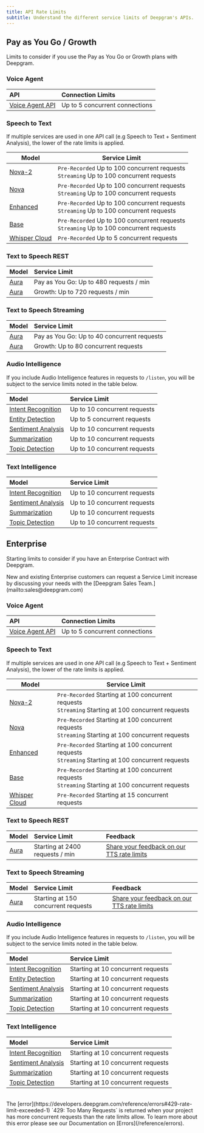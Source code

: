 ```yaml
---
title: API Rate Limits
subtitle: Understand the different service limits of Deepgram's APIs.
---
```


## Pay as You Go / Growth

Limits to consider if you use the Pay as You Go or Growth plans with Deepgram.

### Voice Agent

| API                                               | Connection Limits              |
| :------------------------------------------------ | :----------------------------- |
| [Voice Agent API](/reference/build-a-voice-agent) | Up to 5 concurrent connections |

### Speech to Text

If multiple services are used in one API call (e.g Speech to Text + Sentiment Analysis), the lower of the rate limits is applied.

| Model | Service Limit |
|--------|---------------|
| [Nova-2](/docs/models-languages-overview#nova-2) | `Pre-Recorded` Up to 100 concurrent requests<br />`Streaming` Up to 100 concurrent requests |
| [Nova](/docs/models-languages-overview#nova) | `Pre-Recorded` Up to 100 concurrent requests<br />`Streaming` Up to 100 concurrent requests |
| [Enhanced](/docs/models-languages-overview#enhanced) | `Pre-Recorded` Up to 100 concurrent requests<br />`Streaming` Up to 100 concurrent requests |
| [Base](/docs/models-languages-overview#base) | `Pre-Recorded` Up to 100 concurrent requests<br />`Streaming` Up to 100 concurrent requests |
| [Whisper Cloud](/docs/models-languages-overview#deepgram-whisper-cloud) | `Pre-Recorded` Up to 5 concurrent requests |


### Text to Speech REST

| Model                                                             | Service Limit                           |
| :---------------------------------------------------------------- | :-------------------------------------- |
| [Aura](https://developers.deepgram.com/docs/tts-feature-overview) | Pay as You Go: Up to 480 requests / min |
| [Aura](https://developers.deepgram.com/docs/tts-feature-overview) | Growth:  Up to 720 requests / min       |

### Text to Speech Streaming

| Model                                                             | Service Limit                               |
| :---------------------------------------------------------------- | :------------------------------------------ |
| [Aura](https://developers.deepgram.com/docs/tts-feature-overview) | Pay as You Go: Up to 40 concurrent requests |
| [Aura](https://developers.deepgram.com/docs/tts-feature-overview) | Growth:  Up to 80 concurrent requests       |

### Audio Intelligence

If you include Audio Intelligence features in requests to `/listen`, you will be subject to the service limits noted in the table below.

| Model                                          | Service Limit                |
| :--------------------------------------------- | :--------------------------- |
| [Intent Recognition](/docs/intent-recognition) | Up to 10 concurrent requests |
| [Entity Detection](/docs/detect-entities)      | Up to 5 concurrent requests  |
| [Sentiment Analysis](/docs/sentiment-analysis) | Up to 10 concurrent requests |
| [Summarization](/docs/summarization)           | Up to 10 concurrent requests |
| [Topic Detection](/docs/topic-detection)        | Up to 10 concurrent requests |

### Text Intelligence

| Model                                                  | Service Limit                |
| :----------------------------------------------------- | :--------------------------- |
| [Intent Recognition](/docs/text-intention-recognition) | Up to 10 concurrent requests |
| [Sentiment Analysis](/docs/text-sentiment-analysis)    | Up to 10 concurrent requests |
| [Summarization](/docs/text-summarization)              | Up to 10 concurrent requests |
| [Topic Detection](/docs/text-topic-detection)          | Up to 10 concurrent requests |

## Enterprise

Starting limits to consider if you have an Enterprise Contract with Deepgram.

<Info>
New and existing Enterprise customers can request a Service Limit increase by discussing your needs with the [Deepgram Sales Team.](mailto:sales@deepgram.com)
</Info>

### Voice Agent

| API                                               | Connection Limits              |
| :------------------------------------------------ | :----------------------------- |
| [Voice Agent API](/reference/build-a-voice-agent) | Up to 5 concurrent connections |

### Speech to Text

If multiple services are used in one API call (e.g Speech to Text + Sentiment Analysis), the lower of the rate limits is applied.

| Model | Service Limit |
|--------|---------------|
| [Nova-2](/docs/models-languages-overview#nova-2) | `Pre-Recorded` Starting at 100 concurrent requests<br />`Streaming` Starting at 100 concurrent requests |
| [Nova](/docs/models-languages-overview#nova) | `Pre-Recorded` Starting at 100 concurrent requests<br />`Streaming` Starting at 100 concurrent requests |
| [Enhanced](/docs/models-languages-overview#enhanced) | `Pre-Recorded` Starting at 100 concurrent requests<br />`Streaming` Starting at 100 concurrent requests |
| [Base](/docs/models-languages-overview#base) | `Pre-Recorded` Starting at 100 concurrent requests<br />`Streaming` Starting at 100 concurrent requests |
| [Whisper Cloud](/docs/models-languages-overview#deepgram-whisper-cloud) | `Pre-Recorded` Starting at 15 concurrent requests |


### Text to Speech REST

| Model                                                             | Service Limit                   | Feedback                                                                                   |
| :---------------------------------------------------------------- | :------------------------------ | :----------------------------------------------------------------------------------------- |
| [Aura](https://developers.deepgram.com/docs/tts-feature-overview) | Starting at 2400 requests / min | [Share your feedback on our TTS rate limits](https://deepgram.typeform.com/tts-rate-limit) |

### Text to Speech Streaming

| Model                                                                       | Service Limit                       | Feedback                                                                                   |
| :-------------------------------------------------------------------------- | :---------------------------------- | :----------------------------------------------------------------------------------------- |
| [Aura](https://developers.deepgram.com/docs/tts-streaming-feature-overview) | Starting at 150 concurrent requests | [Share your feedback on our TTS rate limits](https://deepgram.typeform.com/tts-rate-limit) |

### Audio Intelligence

If you include Audio Intelligence features in requests to `/listen`, you will be subject to the service limits noted in the table below.

| Model                                          | Service Limit                      |
| :--------------------------------------------- | :--------------------------------- |
| [Intent Recognition](/docs/intent-recognition) | Starting at 10 concurrent requests |
| [Entity Detection](/docs/detect-entities)      | Starting at 10 concurrent requests |
| [Sentiment Analysis](/docs/sentiment-analysis) | Starting at 10 concurrent requests |
| [Summarization](/docs/summarization)           | Starting at 10 concurrent requests |
| [Topic Detection](/docs/topic-detection)        | Starting at 10 concurrent requests |

### Text Intelligence

| Model                                                  | Service Limit                      |
| :----------------------------------------------------- | :--------------------------------- |
| [Intent Recognition](/docs/text-intention-recognition) | Starting at 10 concurrent requests |
| [Sentiment Analysis](/docs/text-sentiment-analysis)    | Starting at 10 concurrent requests |
| [Summarization](/docs/text-summarization)              | Starting at 10 concurrent requests |
| [Topic Detection](/docs/text-topic-detection)          | Starting at 10 concurrent requests |

<br />

<Warning>
The [error](https://developers.deepgram.com/reference/errors#429-rate-limit-exceeded-1) `429: Too Many Requests` is returned when your project has more concurrent requests than the rate limits allow. To learn more about this error please see our Documentation on [Errors](/reference/errors).
</Warning>